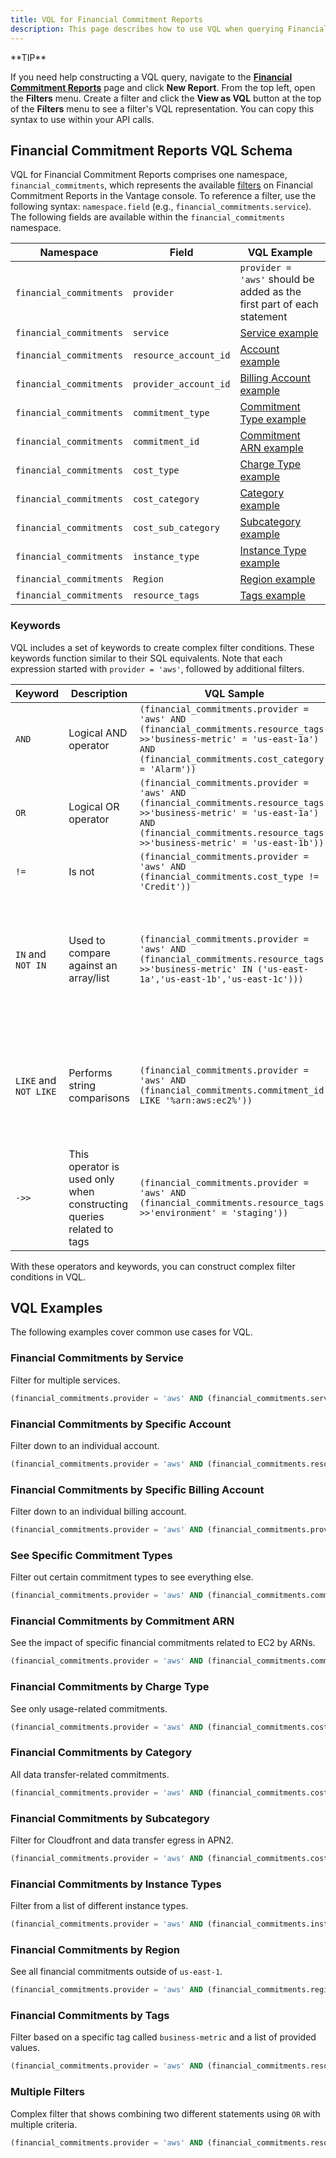 ```yaml
---
title: VQL for Financial Commitment Reports
description: This page describes how to use VQL when querying Financial Commitment Reports in the API or using the Terraform Provider.
---
```


<Tip>
**TIP**

If you need help constructing a VQL query, navigate to the [**Financial Commitment Reports**](https://console.vantage.sh/financial_planning/financial_commitment_reports) page and click **New Report**. From the top left, open the **Filters** menu. Create a filter and click the **View as VQL** button at the top of the **Filters** menu to see a filter's VQL representation. You can copy this syntax to use within your API calls.
</Tip>

## Financial Commitment Reports VQL Schema

VQL for Financial Commitment Reports comprises one namespace, `financial_commitments`, which represents the available [filters](/financial_commitment_reports#create-report) on Financial Commitment Reports in the Vantage console. To reference a filter, use the following syntax: `namespace.field` (e.g., `financial_commitments.service`). The following fields are available within the `financial_commitments` namespace.

| Namespace | Field | VQL Example |
| --- | --- | --- |
| `financial_commitments` | `provider` | `provider = 'aws'` should be added as the first part of each statement |
| `financial_commitments` | `service` | [Service example](/vql_financial_commitment_report#financial-commitments-by-service) |
| `financial_commitments` | `resource_account_id` | [Account example](/vql_financial_commitment_report#financial-commitments-by-specific-account) |
| `financial_commitments` | `provider_account_id` | [Billing Account example](/vql_financial_commitment_report#financial-commitments-by-specific-billing-account) |
| `financial_commitments` | `commitment_type` | [Commitment Type example](/vql_financial_commitment_report#see-specific-commitment-types) |
| `financial_commitments` | `commitment_id` | [Commitment ARN example](/vql_financial_commitment_report#financial-commitments-by-commitment-arn) |
| `financial_commitments` | `cost_type` | [Charge Type example](/vql_financial_commitment_report#financial-commitments-by-charge-type) |
| `financial_commitments` | `cost_category` | [Category example](/vql_financial_commitment_report#financial-commitments-by-category) |
| `financial_commitments` | `cost_sub_category` | [Subcategory example](/vql_financial_commitment_report#financial-commitments-by-subcategory) |
| `financial_commitments` | `instance_type` | [Instance Type example](/vql_financial_commitment_report#financial-commitments-by-instance-types) |
| `financial_commitments` | `Region` | [Region example](/vql_financial_commitment_report#financial-commitments-by-region) |
| `financial_commitments` | `resource_tags` | [Tags example](/vql_financial_commitment_report#financial-commitments-by-tags) |


### Keywords

VQL includes a set of keywords to create complex filter conditions. These keywords function similar to their SQL equivalents. Note that each expression started with `provider = 'aws'`, followed by additional filters.

| Keyword | Description | VQL Sample | Explanation |
| --- | --- | --- | --- |
| `AND` | Logical AND operator | `(financial_commitments.provider = 'aws' AND (financial_commitments.resource_tags->>'business-metric' = 'us-east-1a') AND (financial_commitments.cost_category = 'Alarm'))` | This example filters for a specific tag and category, where both conditions must be true. |
| `OR` | Logical OR operator | `(financial_commitments.provider = 'aws' AND (financial_commitments.resource_tags->>'business-metric' = 'us-east-1a') AND (financial_commitments.resource_tags->>'business-metric' = 'us-east-1b'))` | This example looks for results associated with two different tags. At least one condition must be true. |
| `!=` | Is not | `(financial_commitments.provider = 'aws' AND (financial_commitments.cost_type != 'Credit'))` | This example looks for results that are any charge type except for `Credit`. |
| `IN` and `NOT IN` | Used to compare against an array/list | `(financial_commitments.provider = 'aws' AND (financial_commitments.resource_tags->>'business-metric' IN ('us-east-1a','us-east-1b','us-east-1c')))` | This example searches for results with the `business-metric` tag key and multiple values.      This same query also works for `NOT IN` where the results are anything matching the tag key except for those particular values: `(financial_commitments.provider = 'aws' AND (financial_commitments.resource_tags->>'business-metric' NOT IN ('us-east-1a','us-east-1b','us-east-1c')))`. |
| `LIKE` and `NOT LIKE` | Performs string comparisons | `(financial_commitments.provider = 'aws' AND (financial_commitments.commitment_id LIKE '%arn:aws:ec2%'))` | This example selects data where the commitment ARN value contains `arn:aws:ec2`, such as `arn:aws:ec2:us-west-2:1234`.      This same query also works for `NOT LIKE` where data does not contain a particular string: `(financial_commitments.provider = 'aws' AND (financial_commitments.commitment_id NOT LIKE '%arn:aws:ec2%'))`. |
| `->>` | This operator is used only when constructing queries related to tags | `(financial_commitments.provider = 'aws' AND (financial_commitments.resource_tags->>'environment' = 'staging'))` | This example looks results with the tag name of `environment` and value of `staging`. |

With these operators and keywords, you can construct complex filter conditions in VQL.

## VQL Examples

The following examples cover common use cases for VQL.

### Financial Commitments by Service

Filter for multiple services.

```sql
(financial_commitments.provider = 'aws' AND (financial_commitments.service IN ('AmazonAthena','AmazonCloudFront','AmazonECS')))
```

### Financial Commitments by Specific Account

Filter down to an individual account.

```sql
(financial_commitments.provider = 'aws' AND (financial_commitments.resource_account_id = '123456789012'))
```

### Financial Commitments by Specific Billing Account

Filter down to an individual billing account.

```sql
(financial_commitments.provider = 'aws' AND (financial_commitments.provider_account_id = '123456789012'))
```

### See Specific Commitment Types

Filter out certain commitment types to see everything else.

```sql
(financial_commitments.provider = 'aws' AND (financial_commitments.commitment_type NOT IN ('credit','free')))
```

### Financial Commitments by Commitment ARN

See the impact of specific financial commitments related to EC2 by ARNs.

```sql
(financial_commitments.provider = 'aws' AND (financial_commitments.commitment_id LIKE '%arn:aws:ec2%'))
```

### Financial Commitments by Charge Type

See only usage-related commitments.

```sql
(financial_commitments.provider = 'aws' AND (financial_commitments.cost_type = 'Usage'))
```

### Financial Commitments by Category

All data transfer-related commitments.

```sql
(financial_commitments.provider = 'aws' AND (financial_commitments.cost_category = 'Data Transfer'))
```

### Financial Commitments by Subcategory

Filter for Cloudfront and data transfer egress in APN2.

```sql
(financial_commitments.provider = 'aws' AND (financial_commitments.cost_sub_category IN ('APN2-DataTransfer-Out-Bytes','APN2-CloudFront-Out-Bytes')))
```

### Financial Commitments by Instance Types

Filter from a list of different instance types.

```sql
(financial_commitments.provider = 'aws' AND (financial_commitments.instance_type IN ('c7a.12xlarge','c7gn.large','c7gn.medium')))
```

### Financial Commitments by Region

See all financial commitments outside of `us-east-1`.

```sql
(financial_commitments.provider = 'aws' AND (financial_commitments.region = 'us-east-1'))
```

### Financial Commitments by Tags

Filter based on a specific tag called `business-metric` and a list of provided values.

```sql
(financial_commitments.provider = 'aws' AND (financial_commitments.resource_tags->>'business-metric' IN ('us-east-1a','us-east-1b','us-east-1c')))
```

### Multiple Filters

Complex filter that shows combining two different statements using `OR` with multiple criteria.

```sql
(financial_commitments.provider = 'aws' AND (financial_commitments.resource_account_id = '123456789012') AND (financial_commitments.service = 'AmazonEC2')) OR (financial_commitments.provider = 'aws' AND (financial_commitments.resource_account_id = '098765432109') AND (financial_commitments.service = 'AmazonRDS'))
```
